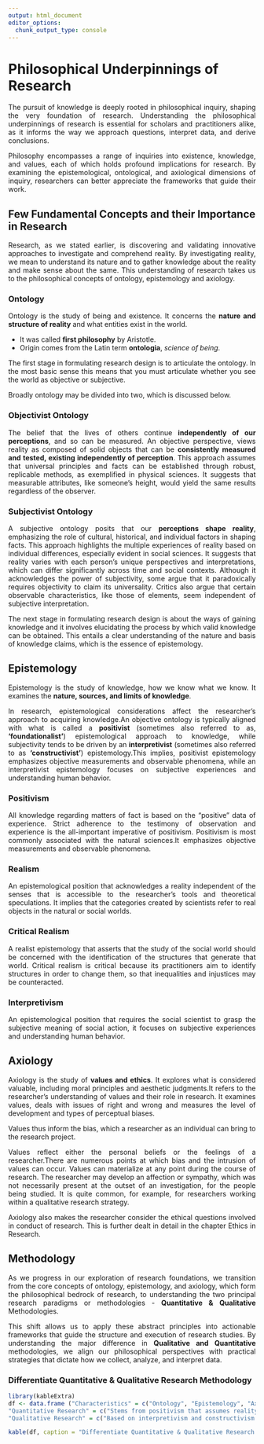 ```yaml
---
output: html_document
editor_options: 
  chunk_output_type: console
---
```


# Philosophical Underpinnings of Research

::: {style="text-align:justify"}

The pursuit of knowledge is deeply rooted in philosophical inquiry, shaping the very foundation of research. Understanding the philosophical underpinnings of research is essential for scholars and practitioners alike, as it informs the way we approach questions, interpret data, and derive conclusions.

Philosophy encompasses a range of inquiries into existence, knowledge, and values, each of which holds profound implications for research. By examining the epistemological, ontological, and axiological dimensions of inquiry, researchers can better appreciate the frameworks that guide their work.

:::

## Few Fundamental Concepts and their Importance in Research

::: {style="text-align:justify"}

Research, as we stated earlier, is discovering and validating innovative approaches to investigate and comprehend reality. By investigating reality, we mean to understand its nature and to gather knowledge about the reality and make sense about the same. This understanding of research takes us to the philosophical concepts of ontology, epistemology and axiology.

:::

### Ontology

::: {style="text-align:justify"}

Ontology is the study of being and existence. It concerns the **nature and structure of reality** and what entities exist in the world.

-   It was called **first philosophy** by Aristotle.
-   Origin comes from the Latin term **ontologia**, *science of being*.

The first stage in formulating research design is to articulate the ontology. In the most basic sense this means that you must articulate whether you see the world as objective or subjective.

Broadly ontology may be divided into two, which is discussed below.

:::

### Objectivist Ontology

::: {style="text-align:justify"}

The belief that the lives of others continue **independently of our perceptions**, and so can be measured. An objective perspective, views reality as composed of solid objects that can be **consistently measured and tested, existing independently of perception**. This approach assumes that universal principles and facts can be established through robust, replicable methods, as exemplified in physical sciences. It suggests that measurable attributes, like someone's height, would yield the same results regardless of the observer.

:::

### Subjectivist Ontology

::: {style="text-align:justify"}

A subjective ontology posits that our **perceptions shape reality**, emphasizing the role of cultural, historical, and individual factors in shaping facts. This approach highlights the multiple experiences of reality based on individual differences, especially evident in social sciences. It suggests that reality varies with each person's unique perspectives and interpretations, which can differ significantly across time and social contexts. Although it acknowledges the power of subjectivity, some argue that it paradoxically requires objectivity to claim its universality. Critics also argue that certain observable characteristics, like those of elements, seem independent of subjective interpretation.

The next stage in formulating research design is about the ways of gaining knowledge and it involves elucidating the process by which valid knowledge can be obtained. This entails a clear understanding of the nature and basis of knowledge claims, which is the essence of epistemology.

:::

## Epistemology

::: {style="text-align:justify"}

Epistemology is the study of knowledge, how we know what we know. It examines the **nature, sources, and limits of knowledge**.

In research, epistemological considerations affect the researcher's approach to acquiring knowledge.An objective ontology is typically aligned with what is called a **positivist** (sometimes also referred to as, **'foundationalist'**) epistemological approach to knowledge, while subjectivity tends to be driven by an **interpretivist** (sometimes also referred to as **'constructivist'**) epistemology.This implies, positivist epistemology emphasizes objective measurements and observable phenomena, while an interpretivist epistemology focuses on subjective experiences and understanding human behavior.

:::

### Positivism

::: {style="text-align:justify"}

All knowledge regarding matters of fact is based on the "positive" data of experience. Strict adherence to the testimony of observation and experience is the all-important imperative of positivism. Positivism is most commonly associated with the natural sciences.It emphasizes objective measurements and observable phenomena.

:::

### Realism

::: {style="text-align:justify"}

An epistemological position that acknowledges a reality independent of the senses that is accessible to the researcher's tools and theoretical speculations. It implies that the categories created by scientists refer to real objects in the natural or social worlds.

:::

### Critical Realism

::: {style="text-align:justify"}

A realist epistemology that asserts that the study of the social world should be concerned with the identification of the structures that generate that world. Critical realism is critical because its practitioners aim to identify structures in order to change them, so that inequalities and injustices may be counteracted.

:::

### Interpretivism

::: {style="text-align:justify"}

An epistemological position that requires the social scientist to grasp the subjective meaning of social action, it focuses on subjective experiences and understanding human behavior.

:::

## Axiology

::: {style="text-align:justify"}

Axiology is the study of **values and ethics**. It explores what is considered valuable, including moral principles and aesthetic judgments.It refers to the researcher’s understanding of values and their role in research. It examines values, deals with issues of right and wrong and measures the level of development and types of perceptual biases.

Values thus inform the bias, which a researcher as an individual can bring to the research project.

Values reflect either the personal beliefs or the feelings of a researcher.There are numerous points at which bias and the intrusion of values can occur. Values can materialize at any point during the course of research. The researcher may develop an affection or sympathy, which was not necessarily present at the outset of an investigation, for
the people being studied. It is quite common, for example, for researchers working within a qualitative research strategy. 

Axiology also makes the researcher consider the ethical questions involved in conduct of research. 
This is further dealt in detail in the chapter Ethics in Research.

:::

## Methodology

::: {style="text-align:justify"}

As we progress in our exploration of research foundations, we transition from the core concepts of ontology, epistemology, and axiology, which form the philosophical bedrock of research, to understanding the two principal research paradigms or methodologies - **Quantitative & Qualitative** Methodologies. 

This shift allows us to apply these abstract principles into actionable frameworks that guide the structure and execution of research studies. By understanding the major difference in **Qualitative and Quantitative** methodologies, we align our philosophical perspectives with practical strategies that dictate how we collect, analyze, and interpret data.

:::

### Differentiate Quantitative & Qualitative Research Methodology

::: {style="text-align:justify"}

```r
library(kableExtra)
df <- data.frame ("Characteristics" = c("Ontology", "Epistemology", "Axiology", "Methodology", "Sampling Strategy","Methods & Analysis", "Core Principles"),
"Quantitative Research" = c("Stems from positivism that assumes reality is single, tangible, and fragmentable", " An etic view in epistemology where researchers are outsiders of what is being investigated, cannot influence or be influenced by what is being investigated to find the truth that is objectively measured", "Makes a distinction between facts and values, facts are viewed as objective truth whereas values are seen as subjective which can be inherently misleading","Deductive reasoning, start with research questions and hypotheses, conduct interventions, and analyze the results in terms of either supporting or not supporting the hypotheses.", "Random Sampling,construct a sample that can be an unbiased representation of the population","Observational research,experimental research and quasiexperimental research & statitical analysis", "Objectivity and Generalizability"),
"Qualitative Research" = c("Based on interpretivism and constructivism and assumes that realities are multiple, socially constructed, and holistic", "An emic view in epistemology where interactions between researchers and participants or what is being investigated, understand it only through their perceptions and interpretations ", "Researcher reports their values and biases they bring to the study as well as the value-laden nature of data they gather","Inductive reasoning, researchers provide their interpretations of what is being investigated, seeks to understand a phenomenon through an in-depth description of it from researchers’ and participants’ perspectives","Purposive Sampling,a sample that can provide rich information to understand the phenomenon","Interviews, observations, and participatory activities", "Credibility, transferability, dependability, and confirmability"))

kable(df, caption = "Differentiate Quantitative & Qualitative Research Methodology")
```

:::

